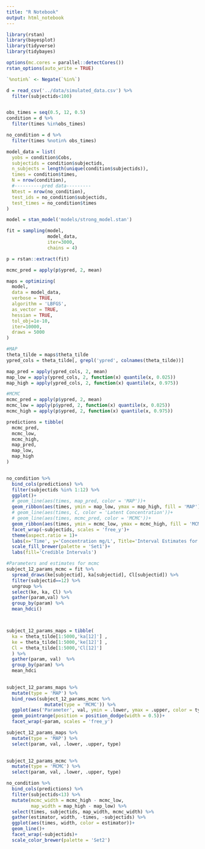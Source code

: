 ```yaml
---
title: "R Notebook"
output: html_notebook
---
```


```r
library(rstan)
library(bayesplot)
library(tidyverse)
library(tidybayes)

options(mc.cores = parallel::detectCores())
rstan_options(auto_write = TRUE)

`%notin%` <- Negate(`%in%`)

```

```r
d = read_csv('../data/simulated_data.csv') %>%
  filter(subjectids<100)


obs_times = seq(0.5, 12, 0.5)
condition = d %>% 
  filter(times %in%obs_times)

no_condition = d %>% 
  filter(times %notin% obs_times)

model_data = list(
  yobs = condition$Cobs,
  subjectids = condition$subjectids,
  n_subjects = length(unique(condition$subjectids)),
  times = condition$times,
  N = nrow(condition),
  #----------pred data---------
  Ntest = nrow(no_condition),
  test_ids = no_condition$subjectids,
  test_times = no_condition$times
)

```

```r

model = stan_model('models/strong_model.stan')

fit = sampling(model,
               model_data,
               iter=3000,
               chains = 4)

p = rstan::extract(fit)

mcmc_pred = apply(p$ypred, 2, mean)

```


```r
maps = optimizing(
  model,
  data = model_data,
  verbose = TRUE,
  algorithm = 'LBFGS',
  as_vector = TRUE,
  hessian = TRUE,
  tol_obj=1e-10,
  iter=10000,
  draws = 5000
)

```

```r

#MAP
theta_tilde = maps$theta_tilde
ypred_cols = theta_tilde[, grepl('ypred', colnames(theta_tilde))]

map_pred = apply(ypred_cols, 2, mean)
map_low = apply(ypred_cols, 2, function(x) quantile(x, 0.025))
map_high = apply(ypred_cols, 2, function(x) quantile(x, 0.975))

#MCMC
mcmc_pred = apply(p$ypred, 2, mean)
mcmc_low = apply(p$ypred, 2, function(x) quantile(x, 0.025))
mcmc_high = apply(p$ypred, 2, function(x) quantile(x, 0.975))

predictions = tibble(
  mcmc_pred,
  mcmc_low,
  mcmc_high,
  map_pred,
  map_low,
  map_high
)



```


```r



no_condition %>% 
  bind_cols(predictions) %>% 
  filter(subjectids %in% 1:12) %>% 
  ggplot()+
  # geom_line(aes(times, map_pred, color = 'MAP'))+
  geom_ribbon(aes(times, ymin = map_low, ymax = map_high, fill = 'MAP'), alpha = 0.5)+
  # geom_line(aes(times, C, color = 'Latent Concentration'))+
  # geom_line(aes(times, mcmc_pred, color = 'MCMC'))+
  geom_ribbon(aes(times, ymin = mcmc_low, ymax = mcmc_high, fill = 'MCMC'), alpha = 0.5)+
  facet_wrap(~subjectids, scales = 'free_y')+
  theme(aspect.ratio = 1)+
  labs(x='Time', y='Concentration mg/L', Title='Interval Estimates for concentration')+
  scale_fill_brewer(palette = 'Set1')+
  labs(fill='Credible Intervals')
```




```r
#Parameters and estimates for mcmc
subject_12_params_mcmc = fit %>% 
  spread_draws(ke[subjectid], ka[subjectid], Cl[subjectid]) %>% 
  filter(subjectid==12) %>% 
  ungroup %>% 
  select(ke, ka, Cl) %>% 
  gather(param,val) %>% 
  group_by(param) %>% 
  mean_hdci()



subject_12_params_maps = tibble(
  ka = theta_tilde[1:5000,'ka[12]'] ,
  ke = theta_tilde[1:5000,'ke[12]'] ,
  Cl = theta_tilde[1:5000,'Cl[12]']
  ) %>% 
  gather(param, val)  %>% 
  group_by(param) %>% 
  mean_hdci
  

```

```r
subject_12_params_maps %>% 
  mutate(type = 'MAP') %>% 
  bind_rows(subject_12_params_mcmc %>% 
              mutate(type = 'MCMC')) %>% 
  ggplot(aes('Parameter', val, ymin = .lower, ymax = .upper, color = type))+
  geom_pointrange(position = position_dodge(width = 0.5))+
  facet_wrap(~param, scales = 'free_y')
```

```r
subject_12_params_maps %>% 
  mutate(type = 'MAP') %>% 
  select(param, val, .lower, .upper, type)
 
```


```r
subject_12_params_mcmc %>% 
  mutate(type = 'MCMC') %>% 
  select(param, val, .lower, .upper, type)
```



```r
no_condition %>% 
  bind_cols(predictions) %>% 
  filter(subjectids<13) %>% 
  mutate(mcmc_width = mcmc_high - mcmc_low,
         map_width = map_high - map_low) %>% 
  select(times, subjectids, map_width, mcmc_width) %>% 
  gather(estimator, width, -times, -subjectids) %>% 
  ggplot(aes(times, width, color = estimator))+
  geom_line()+
  facet_wrap(~subjectids)+
  scale_color_brewer(palette = 'Set2')
```

